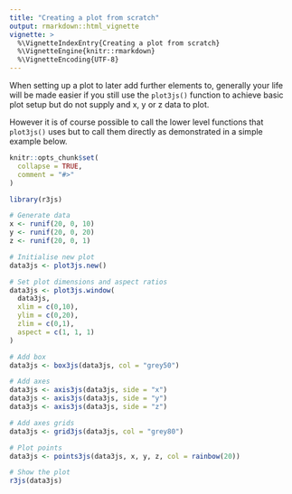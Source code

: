 ```yaml
---
title: "Creating a plot from scratch"
output: rmarkdown::html_vignette
vignette: >
  %\VignetteIndexEntry{Creating a plot from scratch}
  %\VignetteEngine{knitr::rmarkdown}
  %\VignetteEncoding{UTF-8}
---
```


When setting up a plot to later add further elements to, generally your life will be made easier if you still use the `plot3js()` function to achieve basic plot setup but do not supply and x, y or z data to plot.

However it is of course possible to call the lower level functions that `plot3js()` uses but to call them directly as demonstrated in a simple example below.

```r
knitr::opts_chunk$set(
  collapse = TRUE,
  comment = "#>"
)
```

```r
library(r3js)
```

```r
# Generate data
x <- runif(20, 0, 10)
y <- runif(20, 0, 20)
z <- runif(20, 0, 1)

# Initialise new plot
data3js <- plot3js.new()

# Set plot dimensions and aspect ratios
data3js <- plot3js.window(
  data3js,
  xlim = c(0,10),
  ylim = c(0,20),
  zlim = c(0,1),
  aspect = c(1, 1, 1)
)

# Add box
data3js <- box3js(data3js, col = "grey50")

# Add axes
data3js <- axis3js(data3js, side = "x")
data3js <- axis3js(data3js, side = "y")
data3js <- axis3js(data3js, side = "z")

# Add axes grids
data3js <- grid3js(data3js, col = "grey80")

# Plot points
data3js <- points3js(data3js, x, y, z, col = rainbow(20))

# Show the plot
r3js(data3js)
```
